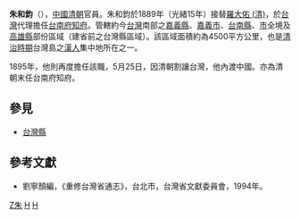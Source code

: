 '''朱和鈞'''（{{bd|？||？||}}），[[中國|中國]][[清朝|清朝]]官員。朱和鈞於1889年（光緒15年）接替[[羅大佑_(清)|羅大佑 (清)]]，於[[台灣|台灣]]代理擔任[[台南府|台南府]][[知府|知府]]。管轄約今[[台灣|台灣]]南部之[[嘉義縣|嘉義縣]]、[[嘉義市|嘉義市]]、[[台南縣|台南縣]]、[[台南市|市]]全境及[[高雄縣|高雄縣]]部份區域（建省前之台灣縣區域）。該區域面積約為4500平方公里，也是[[台灣清治時期|清治時期]]台灣島之[[漢人|漢人]]集中地所在之一。

1895年，他則再度擔任該職，5月25日，因清朝割讓台灣，他內渡中國。亦為清朝末任台南府知府。

==參見==
*[[台灣縣|台灣縣]]

==參考文獻==
*劉寧顏編，《重修台灣省通志》，台北市，台灣省文獻委員會，1994年。

{{start box}}
{{s-off}}
{{s-before|[[羅大佑_(清)|羅大佑]]}}
{{s-title|[[臺南府|臺南府]][[知府|知府]]|1889年上任}}
{{s-after|[[吳本杰|吳本杰]]}}
{{s-before|[[唐贊袞|唐贊袞]]}}
{{s-title|[[臺南府|臺南府]][[知府|知府]]|1895年上任}}
{{s-after|[[忠滿|忠滿]]（[[台灣民主國|台灣民主國]]）}}
{{end box}}
[[Category:台南府知府|Z朱]]
[[Category:金陵朱氏|H]]
[[Category:朱姓|H]]
